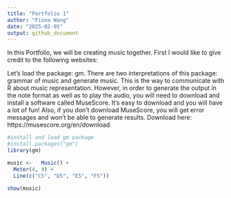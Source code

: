```yaml
---
title: "Portfolio 1"
author: "Fiona Wang"
date: "2025-02-05"
output: github_document
---
```

In this Portfolio, we will be creating music together. First I would like to give credit to the following websites:


Let's load the package: gm. There are two interpretations of this package: grammar of music and generate music. This is the way to communicate with R about music representation. However, in order to generate the output in the note format as well as to play the audio, you will need to download and install a software called MuseScore. It's easy to download and you will have a lot of fun! Also, if you don't download MuseScore, you will get error messages and won't be able to generate results. 
Download here: https://musescore.org/en/download

```r
#install and load gm package
#install.packages("gm")
library(gm)
```

```r
music <-   Music() +
  Meter(4, 4) +
  Line(c("C5", "D5", "E5", "F5"))
  
show(music)
```
